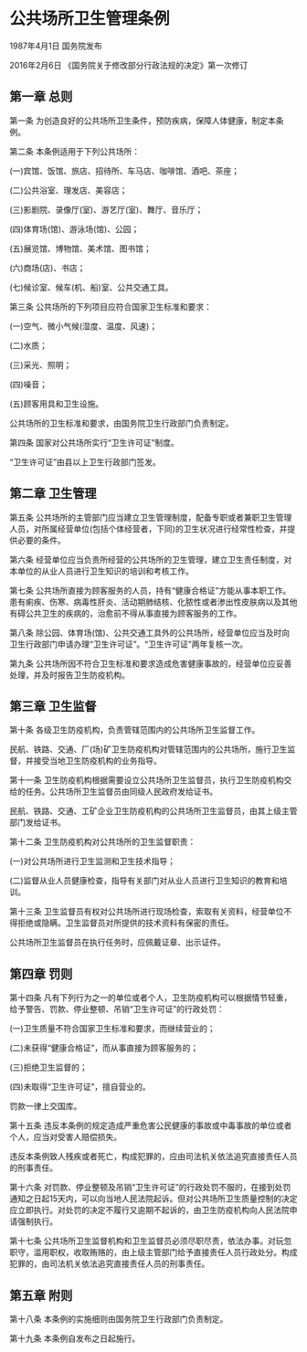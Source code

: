 # 公共场所卫生管理条例

1987年4月1日 国务院发布　

2016年2月6日 《国务院关于修改部分行政法规的决定》第一次修订　

  

## 第一章 总则

第一条 为创造良好的公共场所卫生条件，预防疾病，保障人体健康，制定本条例。

第二条 本条例适用于下列公共场所：

(一)宾馆、饭馆、旅店、招待所、车马店、咖啡馆、酒吧、茶座；

(二)公共浴室、理发店、美容店；

(三)影剧院、录像厅(室)、游艺厅(室)、舞厅、音乐厅；

(四)体育场(馆)、游泳场(馆)、公园；

(五)展览馆、博物馆、美术馆、图书馆；

(六)商场(店)、书店；

(七)候诊室、候车(机、船)室、公共交通工具。

第三条 公共场所的下列项目应符合国家卫生标准和要求：

(一)空气、微小气候(湿度、温度、风速)；

(二)水质；

(三)采光、照明；

(四)噪音；

(五)顾客用具和卫生设施。

公共场所的卫生标准和要求，由国务院卫生行政部门负责制定。

第四条 国家对公共场所实行“卫生许可证”制度。

“卫生许可证”由县以上卫生行政部门签发。

## 第二章 卫生管理

第五条 公共场所的主管部门应当建立卫生管理制度，配备专职或者兼职卫生管理人员，对所属经营单位(包括个体经营者，下同)的卫生状况进行经常性检查，并提供必要的条件。

第六条 经营单位应当负责所经营的公共场所的卫生管理，建立卫生责任制度，对本单位的从业人员进行卫生知识的培训和考核工作。

第七条 公共场所直接为顾客服务的人员，持有“健康合格证”方能从事本职工作。患有痢疾、伤寒、病毒性肝炎、活动期肺结核、化脓性或者渗出性皮肤病以及其他有碍公共卫生的疾病的，治愈前不得从事直接为顾客服务的工作。

第八条 除公园、体育场(馆)、公共交通工具外的公共场所，经营单位应当及时向卫生行政部门申请办理“卫生许可证”。“卫生许可证”两年复核一次。

第九条 公共场所因不符合卫生标准和要求造成危害健康事故的，经营单位应妥善处理，并及时报告卫生防疫机构。

## 第三章 卫生监督

第十条 各级卫生防疫机构，负责管辖范围内的公共场所卫生监督工作。

民航、铁路、交通、厂(场)矿卫生防疫机构对管辖范围内的公共场所，施行卫生监督，并接受当地卫生防疫机构的业务指导。

第十一条 卫生防疫机构根据需要设立公共场所卫生监督员，执行卫生防疫机构交给的任务。公共场所卫生监督员由同级人民政府发给证书。

民航、铁路、交通、工矿企业卫生防疫机构的公共场所卫生监督员，由其上级主管部门发给证书。

第十二条 卫生防疫机构对公共场所的卫生监督职责：

(一)对公共场所进行卫生监测和卫生技术指导；

(二)监督从业人员健康检查，指导有关部门对从业人员进行卫生知识的教育和培训。

第十三条 卫生监督员有权对公共场所进行现场检查，索取有关资料，经营单位不得拒绝或隐瞒。卫生监督员对所提供的技术资料有保密的责任。

公共场所卫生监督员在执行任务时，应佩戴证章、出示证件。

## 第四章 罚则

第十四条 凡有下列行为之一的单位或者个人，卫生防疫机构可以根据情节轻重，给予警告、罚款、停业整顿、吊销“卫生许可证”的行政处罚：

(一)卫生质量不符合国家卫生标准和要求，而继续营业的；

(二)未获得“健康合格证”，而从事直接为顾客服务的；

(三)拒绝卫生监督的；

(四)未取得“卫生许可证”，擅自营业的。

罚款一律上交国库。

第十五条 违反本条例的规定造成严重危害公民健康的事故或中毒事故的单位或者个人，应当对受害人赔偿损失。

违反本条例致人残疾或者死亡，构成犯罪的，应由司法机关依法追究直接责任人员的刑事责任。

第十六条 对罚款、停业整顿及吊销“卫生许可证”的行政处罚不服的，在接到处罚通知之日起15天内，可以向当地人民法院起诉。但对公共场所卫生质量控制的决定应立即执行。对处罚的决定不履行又逾期不起诉的，由卫生防疫机构向人民法院申请强制执行。

第十七条 公共场所卫生监督机构和卫生监督员必须尽职尽责，依法办事。对玩忽职守，滥用职权，收取贿赂的，由上级主管部门给予直接责任人员行政处分。构成犯罪的，由司法机关依法追究直接责任人员的刑事责任。

## 第五章 附则

第十八条 本条例的实施细则由国务院卫生行政部门负责制定。

第十九条 本条例自发布之日起施行。